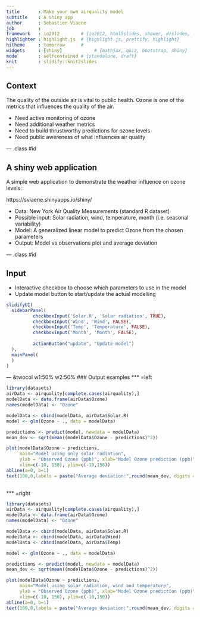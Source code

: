 ```yaml
---
title       : Make your own airquality model    
subtitle    : A shiny app
author      : Sebastien Viaene
job         : 
framework   : io2012        # {io2012, html5slides, shower, dzslides, ...}
highlighter : highlight.js  # {highlight.js, prettify, highlight}
hitheme     : tomorrow      # 
widgets     : [shiny]            # {mathjax, quiz, bootstrap, shiny}
mode        : selfcontained # {standalone, draft}
knit        : slidify::knit2slides
---
```


## Context

The quality of the outside air is vital to public health. Ozone is one of the metrics that influences the quality of the air.

- Need active monitoring of ozone
- Need additional weather metrics
- Need to build thrustworthy predictions for ozone levels
- Need public awereness of what influences air quality

--- .class #id 

## A shiny web application

A simple web application to demonstrate the weather influence on ozone levels:

https://sviaene.shinyapps.io/shiny/

- Data: New York Air Quality Measurements (standard R dataset)
- Possible input: Solar radiation, wind, temperature, month (i.e. seasonal variability)
- Model: A generalized linear model to predict Ozone from the chosen parameters
- Output: Model vs observations plot and average deviation

--- .class #id 

## Input

- Interactive checkbox to choose which parameters to use in the model
- Update model button to start/update the actual modelling

```r
slidifyUI(
  sidebarPanel(
          checkboxInput('Solar.R', 'Solar radiation', TRUE),
          checkboxInput('Wind', 'Wind', FALSE),
          checkboxInput('Temp', 'Temperature', FALSE),
          checkboxInput('Month', 'Month', FALSE),
          
          actionButton("update", "Update model")
  ),
  mainPanel(
  )
)

```

--- &twocol w1:50% w2:50%
### Output examples
*** =left

```r

library(datasets)
airData <- airquality[complete.cases(airquality),]
modelData <- data.frame(airData$Ozone)
names(modelData) <- "Ozone"

modelData <- cbind(modelData, airData$Solar.R)
model <- glm(Ozone ~ ., data = modelData)

predictions <- predict(model, newdata = modelData)
mean_dev <- sqrt(mean((modelData$Ozone - predictions)^2))

plot(modelData$Ozone ~ predictions, 
     main="Model using only solar radiation", 
     ylab = "Observed Ozone (ppb)", xlab="Model Ozone prediction (ppb)",
     xlim=c(-10, 150), ylim=c(-10,150))
abline(a=0, b=1)
text(100,0,labels = paste("Average deviation:",round(mean_dev, digits = 1)))
                
```

*** =right

```r

library(datasets)
airData <- airquality[complete.cases(airquality),]
modelData <- data.frame(airData$Ozone)
names(modelData) <- "Ozone"

modelData <- cbind(modelData, airData$Solar.R)
modelData <- cbind(modelData, airData$Wind)
modelData <- cbind(modelData, airData$Temp)

model <- glm(Ozone ~ ., data = modelData)

predictions <- predict(model, newdata = modelData)
mean_dev <- sqrt(mean((modelData$Ozone - predictions)^2))

plot(modelData$Ozone ~ predictions, 
     main="Model using solar radiation, wind and temperature", 
     ylab = "Observed Ozone (ppb)", xlab="Model Ozone prediction (ppb)",
     xlim=c(-10, 150), ylim=c(-10,150))
abline(a=0, b=1)
text(100,0,labels = paste("Average deviation:",round(mean_dev, digits = 1)))
                
```






